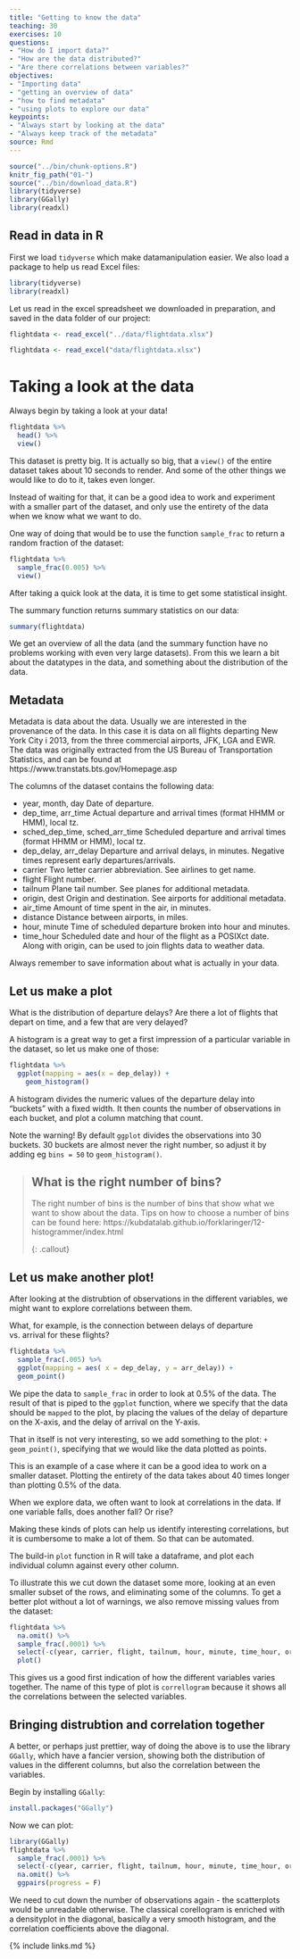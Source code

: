 ```yaml
---
title: "Getting to know the data"
teaching: 30
exercises: 10
questions:
- "How do I import data?"
- "How are the data distributed?"
- "Are there correlations between variables?"
objectives: 
- "Importing data"
- "getting an overview of data"
- "how to find metadata"
- "using plots to explore our data"
keypoints:
- "Always start by looking at the data"
- "Always keep track of the metadata"
source: Rmd
---
```


```r
source("../bin/chunk-options.R")
knitr_fig_path("01-")
source("../bin/download_data.R")
library(tidyverse)
library(GGally)
library(readxl)
```


## Read in data in R

First we load `tidyverse` which make datamanipulation easier. We also load a 
package to help us read Excel files:
```r
library(tidyverse)
library(readxl)
```

Let us read in the excel spreadsheet we downloaded in preparation, and saved
in the data folder of our project:

```r
flightdata <- read_excel("../data/flightdata.xlsx")
```


```r
flightdata <- read_excel("data/flightdata.xlsx")
```


# Taking a look at the data

Always begin by taking a look at your data!

```r
flightdata %>% 
  head() %>% 
  view()
```


This dataset is pretty big. It is actually so big, that a `view()` of the 
entire dataset takes about 10 seconds to render. And some of the other
things we would like to do to it, takes even longer.

Instead of waiting for that, it can be a good idea to work and experiment with
a smaller part of the dataset, and only use the entirety of the data when we 
know what we want to do.

One way of doing that would be to use the function `sample_frac` to return a
random fraction of the dataset:

```r
flightdata %>% 
  sample_frac(0.005) %>% 
  view()
```

After taking a quick look at the data, it is time to get some
statistical insight.

The summary function returns summary statistics on our data:
```r
summary(flightdata)
```
We get an overview of all the data (and the summary function have no problems
working with even very large datasets). From this we learn a bit about the 
datatypes in the data, and something about the distribution of the data. 

## Metadata

Metadata is data about the data. 
Usually we are interested in the provenance of the data. In this case it is
data on all flights departing New York City i 2013, from the three commercial
airports, JFK, LGA and EWR.
The data was originally extracted from the US Bureau of Transportation Statistics,
and can be found at https://www.transtats.bts.gov/Homepage.asp

The columns of the dataset contains the following data:

* year, month, day Date of departure.
* dep_time, arr_time Actual departure and arrival times (format HHMM or HMM), local tz.
* sched_dep_time, sched_arr_time Scheduled departure and arrival times (format HHMM or HMM), local tz.
* dep_delay, arr_delay Departure and arrival delays, in minutes. Negative times represent early departures/arrivals.
* carrier Two letter carrier abbreviation. See airlines to get name.
* flight Flight number.
* tailnum Plane tail number. See planes for additional metadata.
* origin, dest Origin and destination. See airports for additional metadata.
* air_time Amount of time spent in the air, in minutes.
* distance Distance between airports, in miles.
* hour, minute Time of scheduled departure broken into hour and minutes.
* time_hour Scheduled date and hour of the flight as a POSIXct date. Along with origin, can be used to join flights data to weather data.

Always remember to save information about what is actually in your 
data. 


## Let us make a plot

What is the distribution of departure delays? Are there a lot of flights that
depart on time, and a few that are very delayed?

A histogram is a great way to get a first impression of a particular variable
in the dataset, so let us make one of those:

```r
flightdata %>% 
  ggplot(mapping = aes(x = dep_delay)) +
    geom_histogram()
```
A histogram divides the numeric values of the departure delay into "buckets" 
with a fixed width. It then counts the number of observations in each 
bucket, and plot a column matching that count. 

Note the warning! By default `ggplot` divides the observations into 30 buckets.
30 buckets are almost never the right number, so adjust it by adding eg `bins = 50`
to `geom_histogram()`.

> ## What is the right number of bins?
>
> The right number of bins is the number of bins that show what
> we want to show about the data. 
> Tips on how to choose a number of bins can be found here:
> https://kubdatalab.github.io/forklaringer/12-histogrammer/index.html
>
{: .callout}



## Let us make another plot!

After looking at the distrubtion of observations in the different variables, we might want to explore correlations between them.

What, for example, is the connection between delays of departure vs. arrival for these 
flights?

```r
flightdata %>% 
  sample_frac(.005) %>% 
  ggplot(mapping = aes( x = dep_delay, y = arr_delay)) +
  geom_point()
```
We pipe the data to `sample_frac` in order to look at 0.5% of the data. 
The result of that is piped to the `ggplot` function, where we specify that 
the data should be `mapped` to the plot, by placing the values of the delay of 
departure on the X-axis, and the delay of arrival on the Y-axis. 

That in itself is not very interesting, so we add something to the plot:
`+ geom_point()`, specifying that we would like the data plotted as points.

This is an example of a case where it can be a good idea to work on a 
smaller dataset. Plotting the entirety of the data takes about 40 times
longer than plotting 0.5% of the data.

When we explore data, we often want to look at correlations in the data. 
If one variable falls, does another fall? Or rise?

Making these kinds of plots can help us identify interesting correlations, but
it is cumbersome to make a lot of them. So that can be automated.

The build-in `plot` function in R will take a dataframe, and plot each 
individual column against every other column. 

To illustrate this we cut down the dataset some more, looking at an even smaller
subset of the rows, and eliminating some of the columns. To get a better plot
without a lot of warnings, we also remove missing values from the dataset:

```r
flightdata %>% 
  na.omit() %>% 
  sample_frac(.0001) %>% 
  select(-c(year, carrier, flight, tailnum, hour, minute, time_hour, origin, dest)) %>% 
  plot()
```
This gives us a good first indication of how the different variables varies 
together. The name of this type of plot is `correllogram` because it shows
all the correlations between the selected variables.

## Bringing distrubtion and correlation together

A better, or perhaps just prettier, way of doing the above is to use the library
`GGally`, which have a fancier version, showing both the distribution of values
in the different columns, but also the correlation between the variables.

Begin by installing `GGally`:
```r
install.packages("GGally")
```

Now we can plot:

```r
library(GGally)
flightdata %>% 
  sample_frac(.0001) %>% 
  select(-c(year, carrier, flight, tailnum, hour, minute, time_hour, origin, dest)) %>% 
  na.omit() %>% 
  ggpairs(progress = F)
```

We need to cut down the number of observations again - the scatterplots would
be unreadable otherwise. The classical corellogram is enriched with a densityplot
in the diagonal, basically a very smooth histogram, and the correlation coefficients
above the diagonal.



{% include links.md %}
